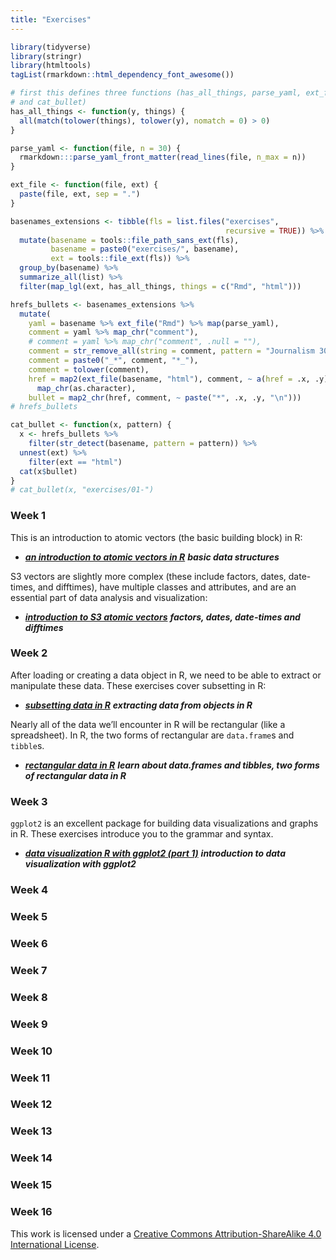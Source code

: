 ```yaml
---
title: "Exercises"
---
```


```r
library(tidyverse)
library(stringr)
library(htmltools)
tagList(rmarkdown::html_dependency_font_awesome())
```

```r
# first this defines three functions (has_all_things, parse_yaml, ext_file,  
# and cat_bullet)
has_all_things <- function(y, things) {
  all(match(tolower(things), tolower(y), nomatch = 0) > 0)
}

parse_yaml <- function(file, n = 30) {
  rmarkdown:::parse_yaml_front_matter(read_lines(file, n_max = n))
}

ext_file <- function(file, ext) {
  paste(file, ext, sep = ".")
}
```

```r
basenames_extensions <- tibble(fls = list.files("exercises", 
                                                recursive = TRUE)) %>% 
  mutate(basename = tools::file_path_sans_ext(fls),
         basename = paste0("exercises/", basename),
         ext = tools::file_ext(fls)) %>% 
  group_by(basename) %>%
  summarize_all(list) %>%
  filter(map_lgl(ext, has_all_things, things = c("Rmd", "html")))
```

```r
hrefs_bullets <- basenames_extensions %>%
  mutate(
    yaml = basename %>% ext_file("Rmd") %>% map(parse_yaml), 
    comment = yaml %>% map_chr("comment"),
    # comment = yaml %>% map_chr("comment", .null = ""),
    comment = str_remove_all(string = comment, pattern = "Journalism 303: "),
    comment = paste0("_*", comment, "*_"),
    comment = tolower(comment),
    href = map2(ext_file(basename, "html"), comment, ~ a(href = .x, .y)) %>%
      map_chr(as.character),
    bullet = map2_chr(href, comment, ~ paste("*", .x, .y, "\n")))
# hrefs_bullets
```

```r
cat_bullet <- function(x, pattern) {
  x <- hrefs_bullets %>% 
    filter(str_detect(basename, pattern = pattern)) %>%
  unnest(ext) %>%
    filter(ext == "html")
  cat(x$bullet)
}
# cat_bullet(x, "exercises/01-")
```


### Week 1 

This is an introduction to atomic vectors (the basic building block) in R:

* <a href="https://mjfrigaard.shinyapps.io/csuc-dj-01_atomic-vectors/">_**an introduction to atomic vectors in R**_</a> _**basic data structures**_ 

S3 vectors are slightly more complex (these include factors, dates, date-times, and difftimes), have multiple classes and attributes, and are an essential part of data analysis and visualization:

* <a href="https://mjfrigaard.shinyapps.io/csuc-dj-02_s3-atomic-vectors/">_**introduction to S3 atomic vectors**_</a> _**factors, dates, date-times and difftimes**_ 

### Week 2 

After loading or creating a data object in R, we need to be able to extract or manipulate these data. These exercises cover subsetting in R:

* <a href="https://mjfrigaard.shinyapps.io/csuc-dj-03_subsetting/">_**subsetting data in R**_</a> _**extracting data from objects in R**_ 

Nearly all of the data we'll encounter in R will be rectangular (like a spreadsheet). In R, the two forms of rectangular are `data.frame`s and `tibble`s.

* <a href="https://mjfrigaard.shinyapps.io/csuc-dj-04_rectangular-data/">_**rectangular data in R**_</a> _**learn about data.frames and tibbles, two forms of rectangular data in R**_ 

### Week 3 

`ggplot2` is an excellent package for building data visualizations and graphs in R. These exercises introduce you to the grammar and syntax. 

* <a href="">_**data visualization R with ggplot2 (part 1)**_</a> _**introduction to data visualization with ggplot2**_ 

### Week 4 

### Week 5 

### Week 6 

### Week 7 

### Week 8 

### Week 9 

### Week 10 

### Week 11 

### Week 12 

### Week 13 

### Week 14 

### Week 15 

### Week 16 




This work is licensed under a [Creative Commons Attribution-ShareAlike 4.0 International License](https://creativecommons.org/licenses/by-sa/4.0/).


